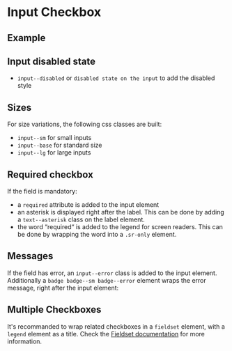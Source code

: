 
<Meta of={CheckboxStories} />

# Input Checkbox

## Example

<Canvas of={CheckboxStories.Example} />

<Controls of={CheckboxStories.Example} />

## Input disabled state

- `input--disabled` or `disabled state on the input` to add the disabled style

<Canvas of={CheckboxStories.DisabledInput} />

## Sizes

For size variations, the following css classes are built:

- `input--sm` for small inputs
- `input--base` for standard size
- `input--lg` for large inputs

<Canvas of={CheckboxStories.SizesCheckbox} />

## Required checkbox

If the field is mandatory:

- a `required` attribute is added to the input element
- an asterisk is displayed right after the label. This can be done by adding a `text--asterisk` class on the label element.
- the word “required“ is added to the legend for screen readers. This can be done by wrapping the word into a `.sr-only` element.

<Canvas of={CheckboxStories.RequiredCheckbox} />

## Messages

If the field has error, an `input--error` class is added to the input element. Additionally
a `badge badge--sm badge--error` element wraps the error message, right after the input element:

<Canvas of={CheckboxStories.MessagesCheckbox} />

## Multiple Checkboxes

It's recommanded to wrap related checkboxes in a `fieldset` element, with a `legend` element as a title.
Check the [Fieldset documentation](/docs/components-form-fieldset--example-radio) for more information.

